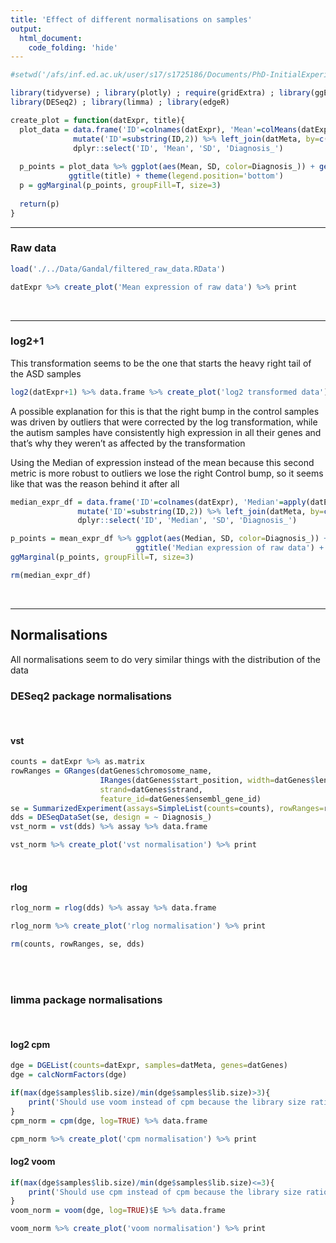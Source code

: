 ```yaml
---
title: 'Effect of different normalisations on samples'
output:
  html_document:
    code_folding: 'hide'
---
```


```r
#setwd('/afs/inf.ed.ac.uk/user/s17/s1725186/Documents/PhD-InitialExperiments/FirstYearReview/R_Markdowns')

library(tidyverse) ; library(plotly) ; require(gridExtra) ; library(ggExtra)
library(DESeq2) ; library(limma) ; library(edgeR)

create_plot = function(datExpr, title){
  plot_data = data.frame('ID'=colnames(datExpr), 'Mean'=colMeans(datExpr), 'SD'=apply(datExpr,2,sd)) %>% 
              mutate('ID'=substring(ID,2)) %>% left_join(datMeta, by=c('ID'='Dissected_Sample_ID')) %>%
              dplyr::select('ID', 'Mean', 'SD', 'Diagnosis_')
  
  p_points = plot_data %>% ggplot(aes(Mean, SD, color=Diagnosis_)) + geom_point() + theme_minimal() + 
             ggtitle(title) + theme(legend.position='bottom')
  p = ggMarginal(p_points, groupFill=T, size=3)
  
  return(p)
}
```

---

### Raw data
```r
load('./../Data/Gandal/filtered_raw_data.RData')

datExpr %>% create_plot('Mean expression of raw data') %>% print
```
<br>

---

### log2+1

This transformation seems to be the one that starts the heavy right tail of the ASD samples
```r
log2(datExpr+1) %>% data.frame %>% create_plot('log2 transformed data') %>% print
```

A possible explanation for this is that the right bump in the control samples was driven by outliers that were corrected by the log transformation, while the autism samples have consistently high expression in all their genes and that's why they weren't as affected by the transformation

Using the Median of expression instead of the mean because this second metric is more robust to outliers we lose the right Control bump, so it seems like that was the reason behind it after all
```r
median_expr_df = data.frame('ID'=colnames(datExpr), 'Median'=apply(datExpr,2,median), 'SD'=apply(datExpr,2,sd)) %>%
               mutate('ID'=substring(ID,2)) %>% left_join(datMeta, by=c('ID'='Dissected_Sample_ID')) %>%
               dplyr::select('ID', 'Median', 'SD', 'Diagnosis_')

p_points = mean_expr_df %>% ggplot(aes(Median, SD, color=Diagnosis_)) + geom_point() + theme_minimal() + 
                            ggtitle('Median expression of raw data') + theme(legend.position='bottom')
ggMarginal(p_points, groupFill=T, size=3)

rm(median_expr_df)
```
<br>

---

## Normalisations

All normalisations seem to do very similar things with the distribution of the data
<br>

### DESeq2 package normalisations
<br>

#### vst
```r
counts = datExpr %>% as.matrix
rowRanges = GRanges(datGenes$chromosome_name,
                    IRanges(datGenes$start_position, width=datGenes$length),
                    strand=datGenes$strand,
                    feature_id=datGenes$ensembl_gene_id)
se = SummarizedExperiment(assays=SimpleList(counts=counts), rowRanges=rowRanges, colData=datMeta)
dds = DESeqDataSet(se, design = ~ Diagnosis_)
vst_norm = vst(dds) %>% assay %>% data.frame

vst_norm %>% create_plot('vst normalisation') %>% print
```
<br>

#### rlog
```r
rlog_norm = rlog(dds) %>% assay %>% data.frame

rlog_norm %>% create_plot('rlog normalisation') %>% print

rm(counts, rowRanges, se, dds)
```
<br><br>

### limma package normalisations
<br>

#### log2 cpm
```r
dge = DGEList(counts=datExpr, samples=datMeta, genes=datGenes)
dge = calcNormFactors(dge)

if(max(dge$samples$lib.size)/min(dge$samples$lib.size)>3){
    print('Should use voom instead of cpm because the library size ratios are too big')
}
cpm_norm = cpm(dge, log=TRUE) %>% data.frame

cpm_norm %>% create_plot('cpm normalisation') %>% print
```

#### log2 voom
```r
if(max(dge$samples$lib.size)/min(dge$samples$lib.size)<=3){
    print('Should use cpm instead of cpm because the library size ratios are not big enough')
}
voom_norm = voom(dge, log=TRUE)$E %>% data.frame

voom_norm %>% create_plot('voom normalisation') %>% print
```

